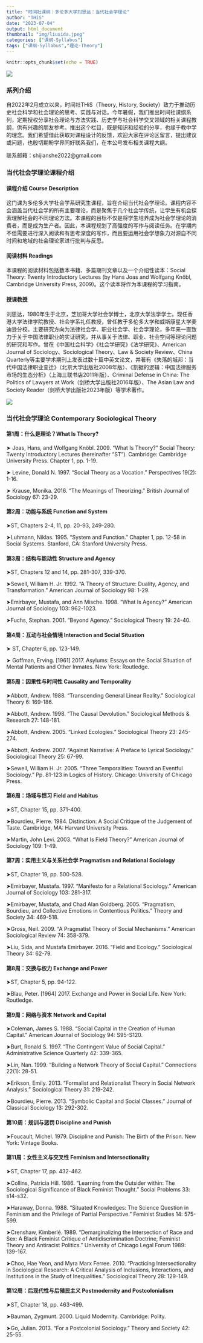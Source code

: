 ```yaml
---
title: "时间社课纲｜多伦多大学刘思达：当代社会学理论"
author: "THiS"
date: "2023-07-04"
output: html_document
thumbnail: "img/liusida.jpeg"
categories: ["课纲-Syllabus"]
tags: ["课纲-Syllabus","理论-Theory"]
---
```

  
```r
knitr::opts_chunk$set(echo = TRUE)
```

![](/img/logo1.png)

### 系列介绍

自2022年2月成立以来，时间社THiS（Theory, History, Society）致力于推动历史社会科学和社会理论的思考、实践与对话。今年暑假，我们推出时间社课纲系列，定期授权分享社会理论与方法实践、历史学与社会科学交叉领域的相关课程教纲，供有兴趣的朋友参考。推出这个栏目，既是知识和经验的分享，也缘于教中学的理念。我们希望借此获取对课程设计的反馈，欢迎大家在评论区留言，提出建议或问题，也殷切期盼学界同好联系我们，在本公号发布相关课程大纲。

联系邮箱：shijianshe2022@gmail.com

### 当代社会学理论课程介绍

#### 课程介绍 Course Description

这门课为多伦多大学社会学系研究生课程，旨在介绍当代社会学理论。课程内容不会涵盖当代社会学的所有主要理论，而是聚焦于几个社会学传统，让学生有机会探索理解社会的不同理论方法。本课程的目标不仅是将学生培养成为社会学理论的消费者，而是成为生产者。因此，本课程规划了高强度的写作与阅读任务。在学期内不但需要进行深入阅读和有思考深度的写作，而且要运用社会学想象力对源自不同时间和地域的社会理论家进行批判与反思。

#### 阅读材料 Readings

本课程的阅读材料包括数本书籍、多篇期刊文章以及一个介绍性读本：Social Theory: Twenty Introductory Lectures (by Hans Joas and Wolfgang Knöbl, Cambridge University Press, 2009)。这个读本将作为本课程的学习指南。

#### 授课教授

刘思达，1980年生于北京，芝加哥大学社会学博士，北京大学法学学士。现任香港大学法律学院教授、社会学系礼任教授，曾任教于多伦多大学和威斯康星大学麦迪逊分校。主要研究方向为法律社会学、职业社会学、社会学理论，多年来一直致力于关于中国法律职业的实证研究，并从事关于法律、职业、社会空间等理论问题的研究和写作。曾在《中国社会科学》《社会学研究》《法学研究》、American Journal of Sociology、Sociological Theory、Law & Society Review、China Quarterly等主要学术期刊上发表过数十篇中英文论文，并著有《失落的城邦：当代中国法律职业变迁》（北京大学出版社2008年版）、《割据的逻辑：中国法律服务市场的生态分析》（上海三联书店2011年版）、Criminal Defense in China: The Politics of Lawyers at Work（剑桥大学出版社2016年版）、The Asian Law and Society Reader（剑桥大学出版社2023年版）等学术著作。

![](/img/logo2.png)

### 当代社会学理论 Contemporary Sociological Theory

#### 第1周：什么是理论？What Is Theory? 

➤ Joas, Hans, and Wolfgang Knöbl. 2009. “What Is Theory?” Social Theory: Twenty Introductory Lectures (hereinafter “ST”). Cambridge: Cambridge University Press. Chapter 1, pp. 1-19. 

➤ Levine, Donald N. 1997. “Social Theory as a Vocation.” Perspectives 19(2): 1-16. 

➤ Krause, Monika. 2016. “The Meanings of Theorizing.” British Journal of Sociology 67: 23-29.

#### 第2周：功能与系统 Function and System

➤ST, Chapters 2-4, 11, pp. 20-93, 249-280. 

➤Luhmann, Niklas. 1995. “System and Function.” Chapter 1, pp. 12-58 in Social Systems. Stanford, CA: Stanford University Press. 

#### 第3周：结构与能动性 Structure and Agency

➤ST, Chapters 12 and 14, pp. 281-307, 339-370. 

➤Sewell, William H. Jr. 1992. “A Theory of Structure: Duality, Agency, and Transformation.” American Journal of Sociology 98: 1-29.

➤Emirbayer, Mustafa, and Ann Mische. 1998. “What Is Agency?” American Journal of Sociology 103: 962-1023.

➤Fuchs, Stephan. 2001. “Beyond Agency.” Sociological Theory 19: 24-40. 

#### 第4周：互动与社会情境 Interaction and Social Situation

➤ ST, Chapter 6, pp. 123-149. 

➤ Goffman, Erving. [1961] 2017. Asylums: Essays on the Social Situation of Mental Patients and Other Inmates. New York: Routledge.

#### 第5周：因果性与时间性 Causality and Temporality

➤Abbott, Andrew. 1988. “Transcending General Linear Reality.” Sociological Theory 6: 169-186.

➤Abbott, Andrew. 1998. “The Causal Devolution.” Sociological Methods & Research 27: 148-181.

➤Abbott, Andrew. 2005. “Linked Ecologies.” Sociological Theory 23: 245-274.

➤Abbott, Andrew. 2007. “Against Narrative: A Preface to Lyrical Sociology." Sociological Theory 25: 67-99.

➤Sewell, William H. Jr. 2005. “Three Temporalities: Toward an Eventful Sociology.” Pp. 81-123 in Logics of History. Chicago: University of Chicago Press. 

#### 第6周：场域与惯习 Field and Habitus

➤ST, Chapter 15, pp. 371-400. 

➤Bourdieu, Pierre. 1984. Distinction: A Social Critique of the Judgement of Taste. Cambridge, MA: Harvard University Press. 

➤Martin, John Levi. 2003. “What Is Field Theory?” American Journal of Sociology 109: 1-49.

#### 第7周：实用主义与关系社会学 Pragmatism and Relational Sociology

➤ST, Chapter 19, pp. 500-528. 

➤Emirbayer, Mustafa. 1997. “Manifesto for a Relational Sociology.” American Journal of Sociology 103: 281-317. 

➤Emirbayer, Mustafa, and Chad Alan Goldberg. 2005. “Pragmatism, Bourdieu, and Collective Emotions in Contentious Politics.” Theory and Society 34: 469-518.

➤Gross, Neil. 2009. “A Pragmatist Theory of Social Mechanisms.” American Sociological Review 74: 358-379. 

➤Liu, Sida, and Mustafa Emirbayer. 2016. “Field and Ecology.” Sociological Theory 34: 62-79.

#### 第8周：交换与权力 Exchange and Power

➤ST, Chapter 5, pp. 94-122. 

➤Blau, Peter. [1964] 2017. Exchange and Power in Social Life. New York: Routledge. 

#### 第9周：网络与资本 Network and Capital

➤Coleman, James S. 1988. “Social Capital in the Creation of Human Capital.” American Journal of Sociology 94: S95-S120.

➤Burt, Ronald S. 1997. “The Contingent Value of Social Capital.” Administrative Science Quarterly 42: 339-365.

➤Lin, Nan. 1999. “Building a Network Theory of Social Capital.” Connections 22(1): 28-51.

➤Erikson, Emily. 2013. “Formalist and Relationalist Theory in Social Network Analysis.” Sociological Theory 31: 219-242. 

➤Bourdieu, Pierre. 2013. “Symbolic Capital and Social Classes.” Journal of Classical Sociology 13: 292-302.

#### 第10周：规训与惩罚 Discipline and Punish

➤Foucault, Michel. 1979. Discipline and Punish: The Birth of the Prison. New York: Vintage Books.

#### 第11周：女性主义与交叉性 Feminism and Intersectionality

➤ST, Chapter 17, pp. 432-462. 

➤Collins, Patricia Hill. 1986. “Learning from the Outsider within: The Sociological Significance of Black Feminist Thought.” Social Problems 33: s14-s32. 

➤Haraway, Donna. 1988. “Situated Knowledges: The Science Question in Feminism and the Privilege of Partial Perspective.” Feminist Studies 14: 575-599.

➤Crenshaw, Kimberlé. 1989. “Demarginalizing the Intersection of Race and Sex: A Black Feminist Critique of Antidiscrimination Doctrine, Feminist Theory and Antiracist Politics.” University of Chicago Legal Forum 1989: 139-167.

➤Choo, Hae Yeon, and Myra Marx Ferree. 2010. “Practicing Intersectionality in Sociological Research: A Critical Analysis of Inclusions, Interactions, and Institutions in the Study of Inequalities." Sociological Theory 28: 129-149. 

#### 第12周：后现代性与后殖民主义 Postmodernity and Postcolonialism

➤ST, Chapter 18, pp. 463-499. 

➤Bauman, Zygmunt. 2000. Liquid Modernity. Cambridge: Polity.

➤Go, Julian. 2013. “For a Postcolonial Sociology.” Theory and Society 42: 25-55.